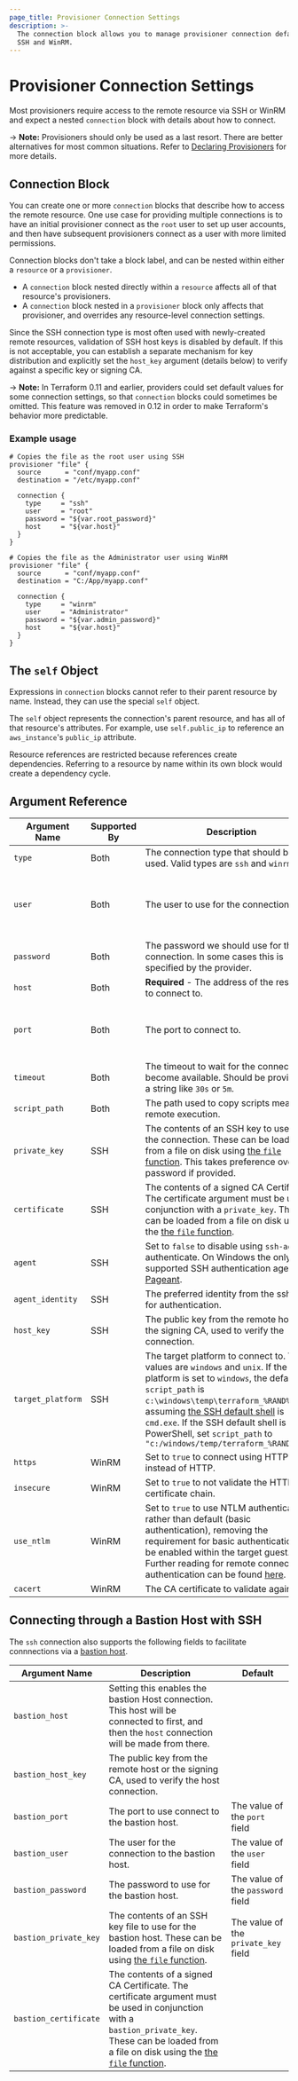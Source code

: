 ```yaml
---
page_title: Provisioner Connection Settings
description: >-
  The connection block allows you to manage provisioner connection defaults for
  SSH and WinRM.
---
```


# Provisioner Connection Settings

Most provisioners require access to the remote resource via SSH or WinRM and
expect a nested `connection` block with details about how to connect.

-> **Note:** Provisioners should only be used as a last resort. There are better alternatives for most common situations. Refer to
[Declaring Provisioners](/language/resources/provisioners/syntax) for more details.

## Connection Block

You can create one or more `connection` blocks that describe how to access the remote resource. One use case for providing multiple connections is to have an initial provisioner connect as the `root` user to set up user accounts, and then have subsequent provisioners connect as a user with more limited permissions.

Connection blocks don't take a block label, and can be nested within either a
`resource` or a `provisioner`.

* A `connection` block nested directly within a `resource` affects all of
  that resource's provisioners.
* A `connection` block nested in a `provisioner` block only affects that
  provisioner, and overrides any resource-level connection settings.

Since the SSH connection type is most often used with
newly-created remote resources, validation of SSH host keys is disabled by
default. If this is not acceptable, you can establish a separate mechanism for key distribution and explicitly set the `host_key` argument (details below) to verify against a specific key or signing CA.

-> **Note:** In Terraform 0.11 and earlier, providers could set default values
for some connection settings, so that `connection` blocks could sometimes be
omitted. This feature was removed in 0.12 in order to make Terraform's behavior
more predictable.


### Example usage

```hcl
# Copies the file as the root user using SSH
provisioner "file" {
  source      = "conf/myapp.conf"
  destination = "/etc/myapp.conf"

  connection {
    type     = "ssh"
    user     = "root"
    password = "${var.root_password}"
    host     = "${var.host}"
  }
}

# Copies the file as the Administrator user using WinRM
provisioner "file" {
  source      = "conf/myapp.conf"
  destination = "C:/App/myapp.conf"

  connection {
    type     = "winrm"
    user     = "Administrator"
    password = "${var.admin_password}"
    host     = "${var.host}"
  }
}
```

## The `self` Object

Expressions in `connection` blocks cannot refer to their parent resource by
name. Instead, they can use the special `self` object.

The `self` object represents the connection's parent resource, and has all of
that resource's attributes. For example, use `self.public_ip` to reference an
`aws_instance`'s `public_ip` attribute.

Resource references are restricted because references create dependencies. Referring to a resource by name within its own block would create a dependency cycle.

## Argument Reference

| Argument Name | Supported By | Description | Default |
|---------------|--------------|-------------|---------|
|`type` | Both | The connection type that should be used. Valid types are `ssh` and `winrm`. | `ssh`|
|`user` | Both | The user to use for the connection. | `root` when using type `ssh`, `Administrator` when using type `winrm` |
|`password` | Both | The password we should use for the connection. In some cases this is specified by the provider. | |
| `host` | Both | **Required** - The address of the resource to connect to. | |
| `port` | Both| The port to connect to. | `22` when using type `ssh`,  `5985` when using type `winrm` |
| `timeout`| Both| The timeout to wait for the connection to become available. Should be provided as a string like `30s` or `5m`. | 5 minutes |
| `script_path` | Both | The path used to copy scripts meant for remote execution. |  |
| `private_key` | SSH | The contents of an SSH key to use for the connection. These can be loaded from a file on disk using [the `file` function](/language/functions/file). This takes preference over the password if provided. | |
| `certificate` | SSH | The contents of a signed CA Certificate. The certificate argument must be used in conjunction with a `private_key`. These can be loaded from a file on disk using the [the `file` function](/language/functions/file). | |
| `agent` | SSH | Set to `false` to disable using `ssh-agent` to authenticate. On Windows the only supported SSH authentication agent is [Pageant](http://the.earth.li/\~sgtatham/putty/0.66/htmldoc/Chapter9.html#pageant). |   |
| `agent_identity`| SSH | The preferred identity from the ssh agent for authentication. | |
| `host_key` | SSH | The public key from the remote host or the signing CA, used to verify the connection. | |
|`target_platform`| SSH | The target platform to connect to. Valid values are `windows` and `unix`. If the platform is set to `windows`, the default `script_path` is `c:\windows\temp\terraform_%RAND%.cmd`, assuming [the SSH default shell](https://docs.microsoft.com/en-us/windows-server/administration/openssh/openssh_server_configuration#configuring-the-default-shell-for-openssh-in-windows) is `cmd.exe`. If the SSH default shell is PowerShell, set `script_path` to `"c:/windows/temp/terraform_%RAND%.ps1"` | `unix`|
|`https`| WinRM | Set to `true` to connect using HTTPS instead of HTTP. | |
|`insecure`| WinRM | Set to `true` to not validate the HTTPS certificate chain. | |
| `use_ntlm` | WinRM | Set to `true` to use NTLM authentication, rather than default (basic authentication), removing the requirement for basic authentication to be enabled within the target guest. Further reading for remote connection authentication can be found [here](https://docs.microsoft.com/en-us/windows/win32/winrm/authentication-for-remote-connections?redirectedfrom=MSDN). | |
|`cacert` | WinRM | The CA certificate to validate against. | |

<a id="bastion"></a>

## Connecting through a Bastion Host with SSH

The `ssh` connection also supports the following fields to facilitate connnections via a
[bastion host](https://en.wikipedia.org/wiki/Bastion_host).

| Argument Name | Description | Default |
|---------------|-------------|---------|
|`bastion_host`| Setting this enables the bastion Host connection. This host will be connected to first, and then the `host` connection will be made from there. | |
|`bastion_host_key`| The public key from the remote host or the signing CA, used to verify the host connection. | |
|`bastion_port` | The port to use connect to the bastion host. | The value of the `port` field|
|`bastion_user`| The user for the connection to the bastion host. | The value of the `user` field |
|`bastion_password` | The password to use for the bastion host. | The value of the `password` field |
|`bastion_private_key` | The contents of an SSH key file to use for the bastion host. These can be loaded from a file on disk using [the `file` function](language/functions/file). | The value of the `private_key` field |
| `bastion_certificate` |  The contents of a signed CA Certificate. The certificate argument must be used in conjunction with a `bastion_private_key`. These can be loaded from a file on disk using the [the `file` function](/language/functions/file). |
